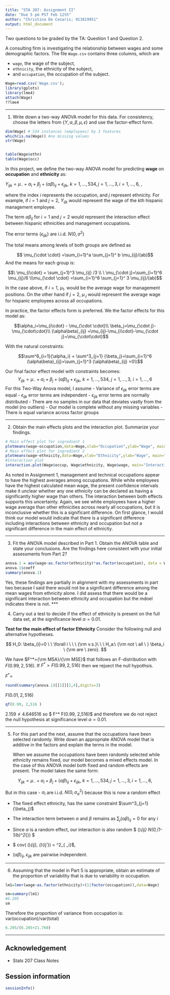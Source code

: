 ```yaml
---
title: "STA 207: Assignment II"
date: "Due 5 pm PST Feb 12th"
author: "Christina De Cesaris; 913819951"
output: html_document
---
```



Two questions to be graded by the TA: Question 1 and Question 2.



A consulting firm is investigating the relationship between wages and some demographic factors. The file `Wage.csv` contains three columns, which are 

  - `wage`, the wage of the subject,
  - `ethnicity`, the ethnicity of the subject,
  - and `occupation`, the occupation of the subject. 


```r
Wage=read.csv('Wage.csv');
library(gplots)
library(lme4)
attach(Wage)
??lme4
```

***

(1) Write down a two-way ANOVA model for this data. For consistency, choose the letters from $\{Y,\alpha, \beta, \mu, \epsilon\}$ and use the factor-effect form. 

```r

dim(Wage) # 534 instances (employees) by 3 features
which(is.na(Wage)) #no missing values
str(Wage)


table(Wage$ethn)
table(Wage$occ)


```
In this project, we define the two-way ANOVA model for predicting **wage** on **occupation** and **ethnicity** as:


$Y_{ijk} = \mu_{\cdot\cdot} + \alpha_i+\beta_j + (\alpha\beta)_{ij}+\epsilon_{ijk}, \ k=1,\ldots, 534, j=1,\ldots, 3, i=1,\ldots, 6,$ ,

where the index $i$ represents the occupation, and $j$ represent ethnicity. For example, if  $i=1$ and $j=2$, $Y_{ijk}$ would represent the wage of the $kth$ hispanic management employee. 

The term $\alpha\beta_{ij}$ for $i=1$ and $j=2$ would represent the interaction effect between hispanic ethnicities and management occupations. 


The error terms $\{\epsilon_{ijk}\}$ are i.i.d. $N(0,\sigma^2)$  



The total means among levels of both groups are defined as


$$
\mu_{\cdot \cdot} =\sum_{i=1}^a \sum_{j=1}^ b \mu_{ij}/(ab)$$
And the means for each group is:

$$\ \mu_{i\cdot} = \sum_{j=1}^3 \mu_{ij} /3 \\ \ \mu_{\cdot j}=\sum_{i=1}^6 \mu_{ij}/6 \\\mu_{\cdot \cdot} =\sum_{i=1}^6 \sum_{j=1}^ 3 \mu_{ij}/(ab)$$

In the case above, if $i=1$, $\mu_{1\cdot}$ would be the average wage for management positions. On the other hand if $j=2$, $\mu_{\cdot j}$ would represent the average wage for hispanic employees across all occupations. 


In practice, the factor effects form is preferred. We the factor effects for this model as: 

$$\alpha_i=\mu_{i\cdot} - \mu_{\cdot \cdot}\\ \beta_j=\mu_{\cdot j}-\mu_{\cdot\cdot}\\  (\alpha\beta)_{ij} =\mu_{ij}-\mu_{i\cdot}-\mu_{\cdot j}+\mu_{\cdot\cdot}$$


With the natural constraints:

$$\sum^6_{i=1}{\alpha_i} = \sum^3_{j=1} {\beta_j}=\sum_{i=1}^6 (\alpha\beta)_{ij}=\sum_{j=1}^3 (\alpha\beta)_{ij} =0\\$$


Our final factor effect model with constraints becomes:
$$Y_{ijk} = \mu_{\cdot\cdot} + \alpha_i+\beta_j + (\alpha\beta)_{ij}+\epsilon_{ijk}, \ k=1,\ldots, 534,  \ j=1,\ldots, 3, \ i=1,\ldots, 6 $$
For this Two-Way Anova model, I assume
  - Variance of $\epsilon_{ijk}$ error terms are equal
  - $\epsilon_{ijk}$ error terms are independent
  - $\epsilon_{ijk}$ error terms are normally distributed
  - There are no samples in our data that deviates vastly from the model (no outliers)
  - Our model is complete without any missing variables
  - There is equal variance across factor groups

***

(2) Obtain the main effects plots and the interaction plot. Summarize your findings.
	
	
```r


# Main effect plot for ingredient 1
plotmeans(wage~occupation,data=Wage,xlab="Occupation",ylab="Wage", main="Main  effect, Occupation") 
# Main effect plot for ingredient 2
plotmeans(wage~ethnicity,data=Wage,xlab="Ethnicity",ylab="Wage", main="Main  effect, Ethnicity") 
#Interaction plot
interaction.plot(Wage$occup, Wage$ethnicity, Wage$wage, main="Interaction effect, Ethnicity and Occupation", xlab="Occupation",ylab="Wage", trace.label =  "Ethnicity", xtick = T)

```
As noted in Assignment 1, management and technical occupations appear to have the highest averages among occupations. While white employees have the highest calculated mean wage, the present confidence intervals make it unclear whether any one ethnicity can be declared as having a significantly higher wage than others. The interaction between both effects supports this uncertainty. Again, we see white employees have a higher wage average than other ethnicities across nearly all occupations, but it is inconclusive whether this is a significant difference. On first glance, I would think our model would indicate that there is a significant difference including interactions between ethnicity and occupation but not a significant difference in the main effect of ethnicity. 

***
	
(3) Fit the ANOVA model described in Part 1. Obtain the ANOVA table and state your conclusions. Are the findings here consistent with your initial assessments from Part 2?

```r
anova.1 = aov(wage~as.factor(ethnicity)*as.factor(occupation), data = Wage )
anova.1$coeff
summary(anova.1)
```
Yes, these findings are partially in alignment with my assessments in part two because I said there would not be a significant difference among the mean wages from ethnicity alone. I did assess that there would be a significant interaction between ethnicity and occupation but the mdoel indicates there is not. 
***

(4) Carry out a test to decide if the  effect of ethnicity is present on the full data set, at the significance level $\alpha=0.01$. 


**Test for the main effect of factor Ethnicity** Consider the following null and alternative hypotheses. 

$$
H_0: \beta_{i}=0 \ \ \forall i \ \ \  {\rm v.s.}\ \  \ H_a:\  {\rm not \ all \ } \beta_i \ {\rm are \ zero}.
$$




We have $F^*={\rm MSA}/{\rm MSE}$ that follows an F-distribution with $F(0.99, 2,516 )$. If $F^* > F(0.99, 2,516)$ then we rejuect the null hypothsis. 

$F^*=$
```r

round(summary(anova.1)[[1]][2,4],digits=3)

```

$F(0.01, 2,516 )$
```r
qf(0.99, 2,516 )

```
$2.159\ngtr 4.646516$ so $ F^* \ngtr F(0.99, 2,516)$ and therefore we do not reject the null hypothesis at significance level $\alpha=0.01$. 
	
***	

(5) For this part and the next, assume that the occupations have been selected randomly. Write down an appropriate ANOVA model that is additive in the factors and explain the terms in the model.
	
	When we assume the occupations have been randomly selected while ethnicity remains fixed, our model becomes a mixed effects model. In the case of this ANOVA model both fixed and random effects are present. The model takes the same form:
	
$$Y_{ijk} =  \mu_{\cdot\cdot} + \alpha_i+\beta_j + (\alpha\beta)_{ij}+\epsilon_{ijk}, \ k=1,\ldots, 534, j=1,\ldots, 3, i=1,\ldots, 6,$$


But in this case
- $\alpha_i$ are i.i.d. $N(0,\sigma_{\alpha}^2)$ because this is now a random effect

- The fixed effect ethnicity, has the same constraint $\sum^3_{j=1} {\beta_j}$

- The interaction term between $\alpha$ and $\beta$ remains as $\sum_j  {(\alpha\beta)_{ij}} =0$ for any $i$

- Since $\alpha$ is a random effect, our interaction is also random $ (\alpha\beta)_{ij} \sim N(0,(1-1/b)\sigma^2_{\alpha\beta}) $

- $ cov( (\alpha\beta)_{ij},  (\alpha\beta)_{ij'}) = \sigma^2_{ \alpha_i}$,

- ${(\alpha\beta)_{ij}}$, ${\epsilon_{ijk} }$ are pairwise independent. 



***

(6) Assuming that the model in Part 5 is appropriate, obtain an estimate of the proportion of variability that is due to variability in occupation.

```r
lm1=lmer(wage~as.factor(ethnicity)+(1|factor(occupation)),data=Wage)

sm=summary(lm1)
#6.205 
sm
```

Therefore the proportion of variance from occupation is: 
var(occupation)/var(total)

```r
6.205/(6.205+21.760)

```





*** 

## Acknowledgement {-}
- Stats 207 Class Notes

## Session information {-}
```r
sessionInfo()
```